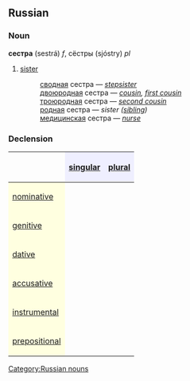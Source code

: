 ==Russian==
[[Category:Russian nouns]]
===Noun===
'''сестра''' (sestrá) ''f'', сёстры (sjóstry) ''pl''

#[[sister]]
#:[[сводный|сводная]] сестра — ''[[stepsister]]''
#:[[двоюродный|двоюродная]] сестра — ''[[cousin]], [[first cousin]]''
#:[[троюродный|троюродная]] сестра — ''[[second cousin]]''
#:[[родной|родная]] сестра — ''sister ([[sibling]])''
#:[[медицинский|медицинская]] сестра — ''[[nurse]]''

===Declension===
{| border="1" cellpadding="4" cellspacing="0"
!
! style="background-color: #EFEFFF" align="center"|[[singular]]
! style="background-color: #EFEFFF" align="center"|[[plural]]
|-
! style="background-color: #FFFFE0" align="left"|[[nominative case|nominative]]
| align="center"|{{Unicode|сестра́}}
| align="center"|{{Unicode|сёстры}}
|-
! style="background-color: #FFFFE0" align="left"|[[genitive case|genitive]]
| align="center"|{{Unicode|сестры́}}
| align="center"|{{Unicode|сестёр}}
|-
! style="background-color: #FFFFE0" align="left"|[[dative case|dative]]
| align="center"|{{Unicode|сестре́}}
| align="center"|{{Unicode|сёстрам}}
|-
! style="background-color: #FFFFE0" align="left"|[[accusative case|accusative]]
| align="center"|{{Unicode|сестру́}}
| align="center"|{{Unicode|сестёр}}
|-
! style="background-color: #FFFFE0" align="left"|[[instrumental case|instrumental]]
| align="center"|{{Unicode|сестро́й, -о́ю}}
| align="center"|{{Unicode|сёстрами}}
|-
! style="background-color: #FFFFE0" align="left"|[[prepositional case|prepositional]]
| align="center"|{{Unicode|о сестре́}}
| align="center"|{{Unicode|о сёстрах}}
|}